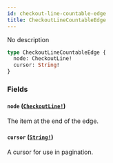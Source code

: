 ```yaml
---
id: checkout-line-countable-edge
title: CheckoutLineCountableEdge
---
```


No description

```graphql
type CheckoutLineCountableEdge {
  node: CheckoutLine!
  cursor: String!
}
```

### Fields

#### `node` ([`CheckoutLine!`](../../../developer/api-reference/objects/checkout-line))

The item at the end of the edge.

#### `cursor` ([`String!`](../../../developer/api-reference/scalars/string))

A cursor for use in pagination.
